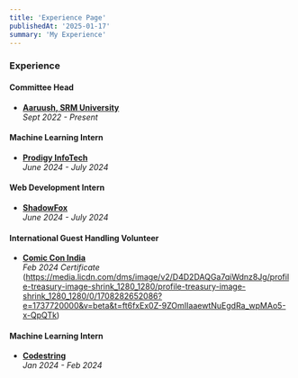 ```yaml
---
title: 'Experience Page'
publishedAt: '2025-01-17'
summary: 'My Experience'
---
```


### Experience

#### Committee Head  
- **[Aaruush, SRM University](https://www.aaruush.org/)**  
  _Sept 2022 - Present_

#### Machine Learning Intern  
- **[Prodigy InfoTech](https://prodigyinfotech.dev/)**  
  _June 2024 - July 2024_

#### Web Development Intern  
- **[ShadowFox](https://www.shadowfox.in/)**  
  _June 2024 - July 2024_

#### International Guest Handling Volunteer  
- **[Comic Con India](https://www.comicconindia.com/)**  
  _Feb 2024_
  _Certificate_ (https://media.licdn.com/dms/image/v2/D4D2DAQGa7qiWdnz8Jg/profile-treasury-image-shrink_1280_1280/profile-treasury-image-shrink_1280_1280/0/1708282652086?e=1737720000&v=beta&t=ft6fxEx0Z-9ZOmIIaaewtNuEgdRa_wpMAo5-x-QpQTk)

#### Machine Learning Intern  
- **[Codestring](https://codestring.in/)**  
  _Jan 2024 - Feb 2024_
  
